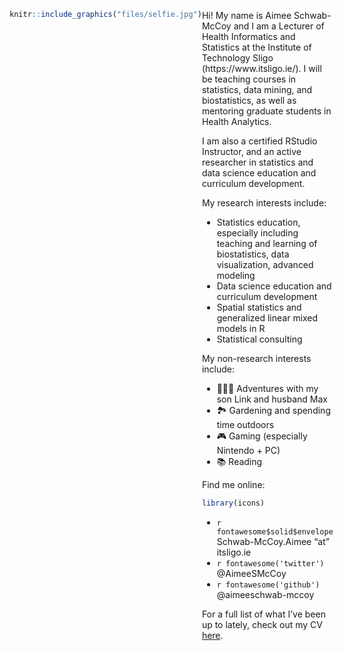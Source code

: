 
:::: {style="display: flex;"}

::: {}

```{r, echo=FALSE, out.width="80%", fig.align='center'}
knitr::include_graphics("files/selfie.jpg")
```

:::

::: {}

Hi! My name is Aimee Schwab-McCoy and I am a Lecturer of Health Informatics and Statistics at the Institute of Technology Sligo (https://www.itsligo.ie/). I will be teaching courses in statistics, data mining, and biostatistics, as well as mentoring graduate students in Health Analytics.

I am also a certified RStudio Instructor, and an active researcher in statistics and data science education and curriculum development. 

My research interests include:

- Statistics education, especially including teaching and learning of biostatistics, data visualization, advanced modeling
- Data science education and curriculum development
- Spatial statistics and generalized linear mixed models in R
- Statistical consulting

My non-research interests include:

- 👨‍👩‍👦 Adventures with my son Link and husband Max
- 🏞️ Gardening and spending time outdoors
- 🎮 Gaming (especially Nintendo + PC)
- 📚 Reading

Find me online:

```{r, echo=FALSE, warning=FALSE, message=FALSE}
library(icons)
```

- `r fontawesome$solid$envelope` Schwab-McCoy.Aimee "at" itsligo.ie
- `r fontawesome('twitter')` @AimeeSMcCoy
- `r fontawesome('github')` @aimeeschwab-mccoy


For a full list of what I've been up to lately, check out my CV [here](files/AimeeSchwabMcCoy_CV.pdf).
:::

::::